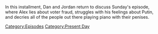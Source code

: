 {{DEFAULTSORT:
    #_EPISODE_0872:November 26, 2023
}}{{Episode
    | title           = November 26, 2023
    | caption         = Listen to this episode on [https://knowledgefight.libsyn.com/872-november-26-2023 Libsyn] [None Spotify], Read the [[Transcript/872: November 26, 2023|Unofficial Transcript]]
    | episodeNumber   = 872
    | length          = 01:46:30
    | airDate         = November 29, 2023
    | coverageDate    = November 26, 2023
    | episodeType     = [[:Category:Present Day|Present Day]]
    | appearance      = [[Barack Obama]], [[Mitt Romney]], [[Vladimir Putin]], [[Donald Trump]]
    | previousEpisode = [[Taking A Lil' Breaky]]
    | nextEpisode     = [[873: March 24, 2004]]
}}

{{Stub}}

In this installment, Dan and Jordan return to discuss Sunday's episode, where Alex lies about voter fraud, struggles with his feelings about Putin, and decries all of the people out there playing piano with their penises.

[[Category:Episodes]]
[[Category:Present Day]]
